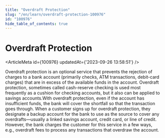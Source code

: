 ```yaml
---
title: "Overdraft Protection"
slug: "/en/learn/overdraft-protection-100976"
id: "100976"
hide_table_of_contents: true
---
```



# Overdraft Protection

<ArticleMeta id={100976} updatedAt={'2023-09-26 13:58:51'} />
<div className='border-solid border-b border-t-0 my-4 border-[var(--ifm-color-gray-300)]' />

Overdraft protection is an optional service that prevents the rejection of charges to a bank account (primarily checks, ATM transactions, debit-card charges) that are in excess of the available funds in the account. Overdraft protection, sometimes called cash-reserve checking is used most frequently as a cushion for checking accounts, but it also can be applied to savings accounts.With overdraft protection, even if the account has insufficient funds, the bank will cover the shortfall so that the transaction goes through. When a customer signs up for overdraft protection, they designate a backup account for the bank to use as the source to cover any overdrafts—usually a linked savings account, credit card, or line of credit. However, the bank charges the customer for this service in a few ways, e.g., overdraft fees to process any transactions that overdraw the account.

